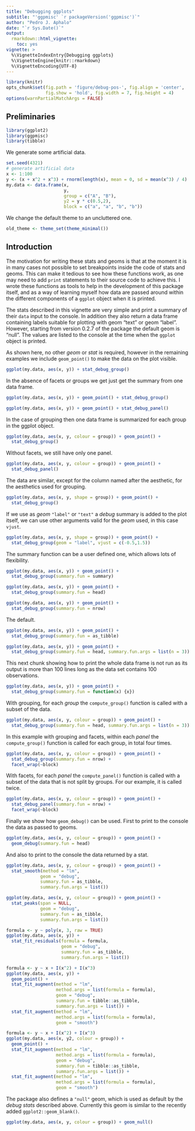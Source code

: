---
title: "Debugging ggplots"
subtitle: "'ggpmisc' `r packageVersion('ggpmisc')`"
author: "Pedro J. Aphalo"
date: "`r Sys.Date()`"
output: 
  rmarkdown::html_vignette:
    toc: yes
vignette: >
  %\VignetteIndexEntry{Debugging ggplots}
  %\VignetteEngine{knitr::rmarkdown}
  %\VignetteEncoding{UTF-8}
---

```{r, include=FALSE, echo=FALSE}
library(knitr)
opts_chunk$set(fig.path = 'figure/debug-pos-', fig.align = 'center', 
               fig.show = 'hold', fig.width = 7, fig.height = 4)
options(warnPartialMatchArgs = FALSE)
```

## Preliminaries

```{r}
library(ggplot2)
library(ggpmisc)
library(tibble)
```

We generate some artificial data.

```{r}
set.seed(4321)
# generate artificial data
x <- 1:100
y <- (x + x^2 + x^3) + rnorm(length(x), mean = 0, sd = mean(x^3) / 4)
my.data <- data.frame(x, 
                      y, 
                      group = c("A", "B"), 
                      y2 = y * c(0.5,2),
                      block = c("a", "a", "b", "b"))
```

We change the default theme to an uncluttered one.

```{r}
old_theme <- theme_set(theme_minimal())
```

## Introduction

The motivation for writing these stats and geoms is that at the moment it is in
many cases not possible to set breakpoints inside the code of stats and geoms.
This can make it tedious to see how these functions work, as one may need to add
`print` statements to their source code to achieve this. I wrote these functions
as tools to help in the development of this package itself, and as a way of
learning myself how data are passed around within the different components of a
`ggplot` object when it is printed.

The stats described in this vignette are very simple and print a summary of 
their `data` input to the console. In addition they also return a data frame
containing labels suitable for plotting with geom "text" or geom "label".
However, starting from version 0.2.7 of the package the default geom is "null".
The values are listed to the console at the time when the `ggplot` object is
printed.

As shown here, no other _geom_ or _stat_ is required, however in the remaining
examples we include `geom_point()` to make the data on the plot visible.


```{r}
ggplot(my.data, aes(x, y)) + stat_debug_group()
```
 
In the absence of facets or groups we get just get the summary from one data 
frame.

```{r}
ggplot(my.data, aes(x, y)) + geom_point() + stat_debug_group()
```

```{r}
ggplot(my.data, aes(x, y)) + geom_point() + stat_debug_panel()
```

In the case of grouping then one data frame is summarized for each group
in the ggplot object.

```{r}
ggplot(my.data, aes(x, y, colour = group)) + geom_point() + 
  stat_debug_group()
```

Without facets, we still have only one panel.

```{r}
ggplot(my.data, aes(x, y, colour = group)) + geom_point() + 
  stat_debug_panel()
```

The data are similar, except for the column named after the aesthetic, for the aesthetics used for grouping.

```{r}
ggplot(my.data, aes(x, y, shape = group)) + geom_point() + 
  stat_debug_group()
```

If we use as _geom_ `"label"` or `"text"` a _debug_ summary is added
to the plot itself, we can use other arguments valid for the _geom_ used,
in this case `vjust`.

```{r}
ggplot(my.data, aes(x, y, shape = group)) + geom_point() + 
  stat_debug_group(geom = "label", vjust = c(-0.5,1.5))
```

The summary function can be a user defined one, which allows lots of flexibility.

```{r}
ggplot(my.data, aes(x, y)) + geom_point() + 
  stat_debug_group(summary.fun = summary)
```

```{r}
ggplot(my.data, aes(x, y)) + geom_point() + 
  stat_debug_group(summary.fun = head)
```

```{r}
ggplot(my.data, aes(x, y)) + geom_point() + 
  stat_debug_group(summary.fun = nrow)
```

The default.

```{r}
ggplot(my.data, aes(x, y)) + geom_point() + 
  stat_debug_group(summary.fun = as_tibble)
```

```{r}
ggplot(my.data, aes(x, y)) + geom_point() + 
  stat_debug_group(summary.fun = head, summary.fun.args = list(n = 3))
```

This next chunk showing how to print the whole data frame is not run as its output is more than 100 lines long as the data set contains 100 observations.

```{r, eval=FALSE}
ggplot(my.data, aes(x, y)) + geom_point() + 
  stat_debug_group(summary.fun = function(x) {x})
```

With grouping, for each _group_ the `compute_group()` function is called with a subset of the data.

```{r}
ggplot(my.data, aes(x, y, colour = group)) + geom_point() + 
  stat_debug_group(summary.fun = head, summary.fun.args = list(n = 3))
```

In this example with grouping and facets, within each _panel_ the `compute_group()` function is called for each group, in total four times.

```{r}
ggplot(my.data, aes(x, y, colour = group)) + geom_point() + 
  stat_debug_group(summary.fun = nrow) +
  facet_wrap(~block)
```

With facets, for each _panel_ the `compute_panel()` function is called with a subset of the data that is not split by groups. For our example, it is called twice.

```{r}
ggplot(my.data, aes(x, y, colour = group)) + geom_point() + 
  stat_debug_panel(summary.fun = nrow) +
  facet_wrap(~block)
```

Finally we show how `geom_debug()` can be used. First to print to the console the data as passed to geoms.

```{r}
ggplot(my.data, aes(x, y, colour = group)) + geom_point() + 
  geom_debug(summary.fun = head)
```

And also to print to the console the data returned by a stat. 

```{r}
ggplot(my.data, aes(x, y, colour = group)) + geom_point() + 
  stat_smooth(method = "lm",
             geom = "debug", 
             summary.fun = as_tibble, 
             summary.fun.args = list())
```

```{r}
ggplot(my.data, aes(x, y, colour = group)) + geom_point() + 
  stat_peaks(span = NULL,
             geom = "debug", 
             summary.fun = as_tibble, 
             summary.fun.args = list())
```

```{r}
formula <- y ~ poly(x, 3, raw = TRUE)
ggplot(my.data, aes(x, y)) +
  stat_fit_residuals(formula = formula, 
                     geom = "debug",
                     summary.fun = as_tibble, 
                     summary.fun.args = list())
```

```{r}
formula <- y ~ x + I(x^2) + I(x^3)
ggplot(my.data, aes(x, y)) +
  geom_point() +
  stat_fit_augment(method = "lm", 
                   method.args = list(formula = formula),
                   geom = "debug",
                   summary.fun = tibble::as_tibble, 
                   summary.fun.args = list()) +
  stat_fit_augment(method = "lm", 
                   method.args = list(formula = formula),
                   geom = "smooth")
```

```{r}
formula <- y ~ x + I(x^2) + I(x^3)
ggplot(my.data, aes(x, y2, colour = group)) +
  geom_point() +
  stat_fit_augment(method = "lm", 
                   method.args = list(formula = formula),
                   geom = "debug",
                   summary.fun = tibble::as_tibble, 
                   summary.fun.args = list()) +
  stat_fit_augment(method = "lm", 
                   method.args = list(formula = formula),
                   geom = "smooth")
```

The package also defines a `"null"` geom, which is used as default by the _debug_
_stats_ described above. Currently this geom is similar to the recently added 
`ggplot2::geom_blank()`.

```{r}
ggplot(my.data, aes(x, y, colour = group)) + geom_null()
```
